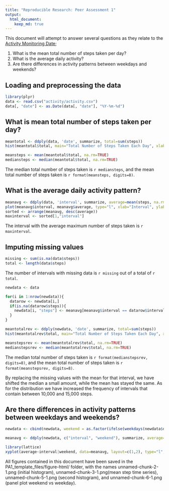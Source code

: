 ```yaml
---
title: "Reproducible Research: Peer Assessment 1"
output: 
  html_document:
    keep_md: true
---
```

This document will attempt to answer several questions as they relate to the [Activity Monitoring Date](https://d396qusza40orc.cloudfront.net/repdata%2Fdata%2Factivity.zip);

1. What is the mean total number of steps taken per day?
2. What is the average daily activity?
3. Are there differences in activity patterns between weekdays and weekends?

## Loading and preprocessing the data
```r
library(plyr)
data <- read.csv("activity/activity.csv")
data[, "date"] <- as.Date(data[, "date"], "%Y-%m-%d")
```


## What is mean total number of steps taken per day?
```r
meantotal <- ddply(data, 'date', summarize, total=sum(steps))
hist(meantotal$total, main="Total Number of Steps Taken Each Day", xlab="Steps")

meansteps <- mean(meantotal$total, na.rm=TRUE)
mediansteps <- median(meantotal$total, na.rm=TRUE)
```


The median total number of steps taken is `r mediansteps`, and the mean total number of steps taken is `r format(meansteps, digits=8)`.

## What is the average daily activity pattern?

```r
meanavg <- ddply(data, 'interval', summarize, average=mean(steps, na.rm=TRUE))
plot(meanavg$interval, meanavg$average, type="l", xlab="Interval", ylab="Mean Steps", main="Mean Steps Time Series Plot Across Intervals" )
sorted <- arrange(meanavg, desc(average))
maxinterval <- sorted[1,"interval"]

```


The interval with the average maximum number of steps taken is `r maxinterval `.

## Imputing missing values

```r

missing <- sum(is.na(data$steps))
total <- length(data$steps)

```

The number of intervals with missing data is `r missing` out of a total of `r total`. 

```r

newdata <- data

for(i in 1:nrow(newdata)){
  datarow <- newdata[i,]
  if(is.na(datarow$steps)){
    newdata[i, "steps"] <- meanavg[meanavg$interval == datarow$interval, "average"]
  }
}

meantotalrev <- ddply(newdata, 'date', summarize, total=sum(steps))
hist(meantotalrev$total, main="Total Number of Steps Taken Each Day", xlab="Steps")

meanstepsrev <- mean(meantotalrev$total, na.rm=TRUE)
medianstepsrev <- median(meantotalrev$total, na.rm=TRUE)

```


The median total number of steps taken is `r format(medianstepsrev, digits=8)`, and the mean total number of steps taken is `r format(meanstepsrev, digits=8)`.

By replacing the missing values with the mean for that interval, we have shifted the median a small amount, while the mean has stayed the same.  As for the distribution we have increased the frequency of intervals that contain between 10,000 and 15,000 steps.

## Are there differences in activity patterns between weekdays and weekends?

```r

newdata <- cbind(newdata, weekend = as.factor(ifelse(weekdays(newdata$date) %in% c("Saturday","Sunday"), "weekend", "weekday")))

meanavg <- ddply(newdata, c("interval", "weekend"), summarize, average=mean(steps, na.rm=TRUE))

library(lattice)
xyplot(average~interval|weekend, data=meanavg, layout=c(1,2), type="l", xlab="Interval", ylab="Number of steps")

```

All figures contained in this document have been saved in the PA1_template_files/figure-html/ folder, with the names unnamed-chunk-2-1.png (initial histogram), unnamed-chunk-3-1.png(mean step time series), unnamed-chunk-5-1.png (second histogram), and unnamed-chunk-6-1.png (panel plot weekend vs weekday).